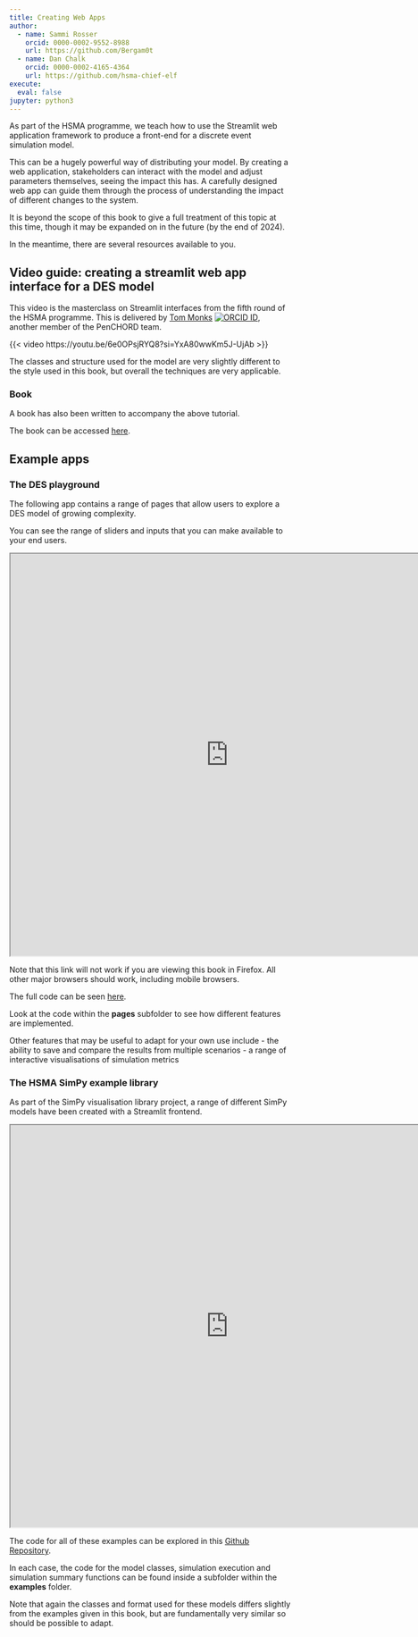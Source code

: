```yaml
---
title: Creating Web Apps
author:
  - name: Sammi Rosser
    orcid: 0000-0002-9552-8988
    url: https://github.com/Bergam0t
  - name: Dan Chalk
    orcid: 0000-0002-4165-4364
    url: https://github.com/hsma-chief-elf
execute:
  eval: false
jupyter: python3
---
```


As part of the HSMA programme, we teach how to use the Streamlit web application framework to produce a front-end for a discrete event simulation model.

This can be a hugely powerful way of distributing your model. By creating a web application, stakeholders can interact with the model and adjust parameters themselves, seeing the impact this has. A carefully designed web app can guide them through the process of understanding the impact of different changes to the system.

It is beyond the scope of this book to give a full treatment of this topic at this time, though it may be expanded on in the future (by the end of 2024).

In the meantime, there are several resources available to you.

## Video guide: creating a streamlit web app interface for a DES model

This video is the masterclass on Streamlit interfaces from the fifth round of the HSMA programme. This is delivered by [Tom Monks](https://github.com/TomMonks) [![ORCID ID](images/orcid.png)](https://orcid.org/0000-0003-2631-4481), another member of the PenCHORD team.

{{< video https://youtu.be/6e0OPsjRYQ8?si=YxA80wwKm5J-UjAb >}}

The classes and structure used for the model are very slightly different to the style used in this book, but overall the techniques are very applicable.

### Book

A book has also been written to accompany the above tutorial.

The book can be accessed [here](https://health-data-science-or.github.io/simpy-streamlit-tutorial/content/03_streamlit/01_intro.html).

## Example apps

### The DES playground

The following app contains a range of pages that allow users to explore a DES model of growing complexity.

You can see the range of sliders and inputs that you can make available to your end users.

```{=html}
<iframe width="780" height="720" src="https://hsma-programme.github.io/Teaching_DES_Concepts_Streamlit/" title="DES Streamlit example 1"></iframe>
```

:::{.callout-warning}
Note that this link will not work if you are viewing this book in Firefox. All other major browsers should work, including mobile browsers.
:::

The full code can be seen [here](https://github.com/hsma-programme/Teaching_DES_Concepts_Streamlit).

Look at the code within the **pages** subfolder to see how different features are implemented.

Other features that may be useful to adapt for your own use include
- the ability to save and compare the results from multiple scenarios
- a range of interactive visualisations of simulation metrics

### The HSMA SimPy example library

As part of the SimPy visualisation library project, a range of different SimPy models have been created with a Streamlit frontend.

```{=html}
<iframe width="780" height="720" src="https://simpy-visualisation.streamlit.app/?embedded=true" title="DES Streamlit example 2"></iframe>
```

The code for all of these examples can be explored in this [Github Repository](https://github.com/Bergam0t/simpy_visualisation).

In each case, the code for the model classes, simulation execution and simulation summary functions can be found inside a subfolder within the **examples** folder.

Note that again the classes and format used for these models differs slightly from the examples given in this book, but are fundamentally very similar so should be possible to adapt.
